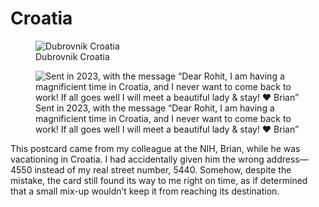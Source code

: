 # Croatia

:::{layout-ncol="2"}
![Dubrovnik Croatia](croatia-front.webp){fig-alt="Photo of the city Dubrovnik in Croatia." group="croatia-brian"}

![Sent in 2023, with the message "Dear Rohit, I am having a magnificient time in Croatia, and I never want to come back to work! If all goes well I will meet a beautiful lady & stay! ❤️ Brian"](croatia-back-address-crop.webp){fig-alt="Back of the postcard with the senders message as mentioned in the figure caption." group="croatia-brian"}
:::

This postcard came from my colleague at the NIH, Brian, while he was vacationing in Croatia. I had accidentally given him the wrong address—4550 instead of my real street number, 5440. Somehow, despite the mistake, the card still found its way to me right on time, as if determined that a small mix-up wouldn’t keep it from reaching its destination.